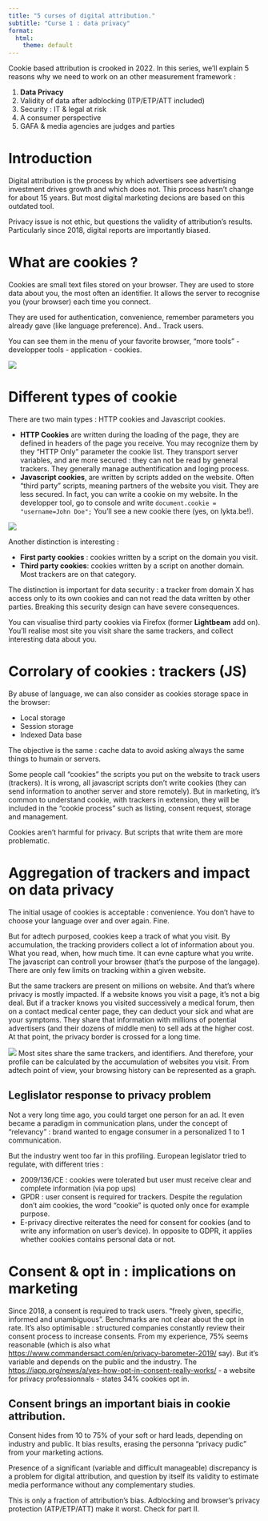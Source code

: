 ```yaml
---
title: "5 curses of digital attribution."
subtitle: "Curse 1 : data privacy"
format:
  html:
    theme: default
---
```


Cookie based attribution is crooked in 2022. In this series, we'll explain 5 reasons why we need to work on an other measurement framework :

1) **Data Privacy**
2) Validity of data after adblocking (ITP/ETP/ATT included)
3) Security : IT & legal at risk
4) A consumer perspective
5) GAFA & media agencies are judges and parties


# Introduction 

Digital attribution is the process by which advertisers see advertising investment drives growth and which does not. This process hasn't change for about 15 years. But most digital marketing decions are based on this outdated tool. 

Privacy issue is not ethic, but questions the validity of attribution's results. Particularly since 2018, digital reports are importantly biased.

# What are cookies ?

Cookies are small text files stored on your browser. They are used to store data about you, the most often an identifier. It allows the server to recognise you (your browser) each time you connect.

They are used for authentication, convenience, remember parameters you already gave (like language preference). And.. Track users.

You can see them in the menu of your favorite browser, "more tools" - developper tools - application - cookies. 

![](cookie list.png)

# Different types of cookie

There are two main types : HTTP cookies and Javascript cookies. 

- **HTTP Cookies** are written during the loading of the page, they are defined in headers of the page you receive. You may recognize them by they "HTTP Only" parameter the cookie list. They transport server variables, and are more secured : they can not be read by general trackers. They generally manage authentification and loging process. 
- **Javascript cookies**, are written by scripts added on the website. Often "third party" scripts, meaning partners of the website you visit. They are less secured. In fact, you can write a cookie on my website. In the developper tool, go to console and write `document.cookie = "username=John Doe";` You'll see a new cookie there (yes, on lykta.be!).

![](newcookie.png)

Another distinction is interesting :

- **First party cookies** : cookies written by a script on the domain you visit. 
- **Third party cookies**: cookies written by a script on another domain. Most trackers are on that category.

The distinction is important for data security : a tracker from domain X has access only to its own cookies and can not read the data written by other parties. Breaking this security design can have severe consequences.

You can visualise third party cookies via Firefox (former **Lightbeam** add on). You'll realise most site you visit share the same trackers, and collect interesting data about you.

# Corrolary of cookies : trackers (JS)

By abuse of language, we can also consider as cookies storage space in the browser:

- Local storage
- Session storage
- Indexed Data base

The objective is  the same : cache data to avoid asking always the same things to humain or servers. 

Some people call "cookies" the scripts you put on the website to track users (trackers). It is wrong, all javascript scripts don't write cookies (they can send information to another server and store remotely). But in marketing, it's common to understand cookie, with trackers in extension, they will be included in the "cookie process" such as listing, consent request, storage and management.

Cookies aren't harmful for privacy. But scripts that write them are more problematic. 

# Aggregation of trackers and impact on data privacy

The initial usage of cookies is acceptable : convenience. You don't have to choose your language over and over again. Fine.

But for adtech purposed, cookies keep a track of what you visit. By accumulation, the tracking providers collect a lot of information about you. What you read, when, how much time. It can evne capture what you write. The javascript can controll your browser (that's the purpose of the langage). There are only few limits on tracking within a given website.

But the same trackers are present on millions on website. And that's where privacy is mostly impacted. If a website knows you visit a page, it's not a big deal. But if a tracker knows you visited successively a medical forum, then on a contact medical center page, they can deduct your sick and what are your symptoms. They share that information with millions of potential advertisers (and their dozens of middle men) to sell ads at the higher cost. At that point, the privacy border is crossed for a long time.

![](lightbeam.jpeg)
Most sites share the same trackers, and identifiers. And therefore, your profile can be calculated by the accumulation of websites you visit. From adtech point of view, your browsing history can be represented as a graph.


## Leglislator response to privacy problem

 Not a very long time ago, you could target one person for an ad. It even became a paradigm in communication plans, under the concept of "relevancy" : brand wanted to engage consumer in a personalized 1 to 1 communication.

But the industry went too far in this profiling. European legislator tried to regulate, with different tries :

- 2009/136/CE : cookies were tolerated but user must receive clear and complete information (via pop ups)
- GPDR : user consent is required for trackers. Despite the regulation don't aim cookies, the word "cookie" is quoted only once for example purpose.
- E-privacy directive reiterates the need for consent for cookies (and to write any information on user's device). In opposite to GDPR, it applies whether cookies contains personal data or not. 

# Consent & opt in : implications on marketing

Since 2018, a consent is required to track users. “freely given, specific, informed and unambiguous”.  Benchmarks are not clear about the opt in rate. It's also optimisable : structured companies constantly review their consent process to increase consents. 
From my experience, 75% seems reasonable (which is also what [https://www.commandersact.com/en/privacy-barometer-2019/](studies) say). But it's variable and depends on the public and the industry. The [https://iapp.org/news/a/yes-how-opt-in-consent-really-works/](IAPP) - a website for privacy professionnals - states 34% cookies opt in. 

::: {.callout-note appearance="simple"}

## Consent brings an important biais in cookie attribution.

Consent hides from 10 to 75% of your soft or hard leads, depending on industry and public. It bias results, erasing the personna "privacy pudic" from your marketing actions.

:::

Presence of a significant (variable and difficult manageable) discrepancy is a problem for digital attribution, and question by itself its validity to  estimate media performance without any complementary studies.

This is only a fraction of attribution's bias. Adblocking and browser's privacy protection (ATP/ETP/ATT) make it worst. Check for part II.

